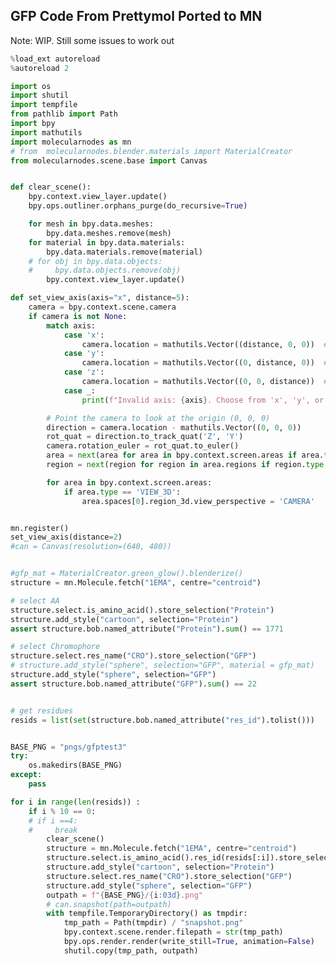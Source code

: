## GFP Code From Prettymol Ported to MN

Note: WIP. Still some issues to work out


```python
%load_ext autoreload
%autoreload 2

import os
import shutil
import tempfile
from pathlib import Path
import bpy
import mathutils
import molecularnodes as mn
# from  molecularnodes.blender.materials import MaterialCreator
from molecularnodes.scene.base import Canvas


def clear_scene():
    bpy.context.view_layer.update()
    bpy.ops.outliner.orphans_purge(do_recursive=True)

    for mesh in bpy.data.meshes:
        bpy.data.meshes.remove(mesh)
    for material in bpy.data.materials:
        bpy.data.materials.remove(material)
    # for obj in bpy.data.objects:
    #     bpy.data.objects.remove(obj)
        bpy.context.view_layer.update()

def set_view_axis(axis="x", distance=5):
    camera = bpy.context.scene.camera
    if camera is not None:
        match axis:
            case 'x':
                camera.location = mathutils.Vector((distance, 0, 0))  # Move along X-axis
            case 'y':
                camera.location = mathutils.Vector((0, distance, 0))  # Move along Y-axis
            case 'z':
                camera.location = mathutils.Vector((0, 0, distance))  # Move along Z-axis
            case _:
                print(f"Invalid axis: {axis}. Choose from 'x', 'y', or 'z'.")

        # Point the camera to look at the origin (0, 0, 0)
        direction = camera.location - mathutils.Vector((0, 0, 0))
        rot_quat = direction.to_track_quat('Z', 'Y')
        camera.rotation_euler = rot_quat.to_euler()
        area = next(area for area in bpy.context.screen.areas if area.type == 'VIEW_3D')
        region = next(region for region in area.regions if region.type == 'WINDOW')

        for area in bpy.context.screen.areas:
            if area.type == 'VIEW_3D':
                area.spaces[0].region_3d.view_perspective = 'CAMERA'


mn.register()
set_view_axis(distance=2)
#can = Canvas(resolution=(640, 480))


#gfp_mat = MaterialCreator.green_glow().blenderize()
structure = mn.Molecule.fetch("1EMA", centre="centroid")

# select AA
structure.select.is_amino_acid().store_selection("Protein")
structure.add_style("cartoon", selection="Protein")
assert structure.bob.named_attribute("Protein").sum() == 1771

# select Chromophore
structure.select.res_name("CRO").store_selection("GFP")
# structure.add_style("sphere", selection="GFP", material = gfp_mat)
structure.add_style("sphere", selection="GFP")
assert structure.bob.named_attribute("GFP").sum() == 22


# get residues
resids = list(set(structure.bob.named_attribute("res_id").tolist()))


BASE_PNG = "pngs/gfptest3"
try:
    os.makedirs(BASE_PNG)
except:
    pass

for i in range(len(resids)) :
    if i % 10 == 0:
    # if i ==4:
    #     break
        clear_scene()
        structure = mn.Molecule.fetch("1EMA", centre="centroid")
        structure.select.is_amino_acid().res_id(resids[:i]).store_selection("Protein")
        structure.add_style("cartoon", selection="Protein")
        structure.select.res_name("CRO").store_selection("GFP")
        structure.add_style("sphere", selection="GFP")
        outpath = f"{BASE_PNG}/{i:03d}.png"
        # can.snapshot(path=outpath)
        with tempfile.TemporaryDirectory() as tmpdir:
            tmp_path = Path(tmpdir) / "snapshot.png"
            bpy.context.scene.render.filepath = str(tmp_path)
            bpy.ops.render.render(write_still=True, animation=False)
            shutil.copy(tmp_path, outpath)

```
